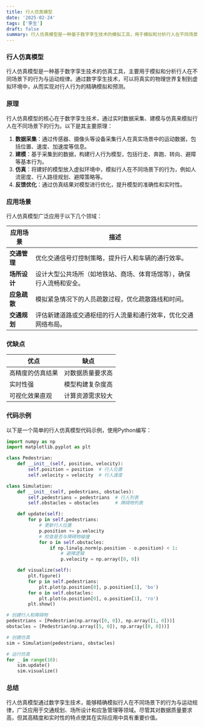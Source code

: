 ```yaml
---
title: 行人仿真模型
date: '2025-02-24'
tags: ['孪生']
draft: false
summary: 行人仿真模型是一种基于数字孪生技术的模拟工具，用于模拟和分析行人在不同场景下的行为与运动规律，广泛应用于交通规划、场所设计和应急管理等领域。
---
```


### 行人仿真模型

行人仿真模型是一种基于数字孪生技术的仿真工具，主要用于模拟和分析行人在不同场景下的行为与运动规律。通过数字孪生技术，可以将真实的物理世界复制到虚拟环境中，从而实现对行人行为的精确模拟和预测。

### 原理

行人仿真模型的核心在于数字孪生技术，通过实时数据采集、建模与仿真来模拟行人在不同场景下的行为。以下是其主要原理：

1. **数据采集**：通过传感器、摄像头等设备采集行人在真实场景中的运动数据，包括位置、速度、加速度等信息。
2. **建模**：基于采集到的数据，构建行人行为模型，包括行走、奔跑、转向、避障等基本行为。
3. **仿真**：将建好的模型放入虚拟环境中，模拟行人在不同场景下的行为，例如人流密度、行人路径规划、避障策略等。
4. **反馈优化**：通过仿真结果对模型进行优化，提升模型的准确性和实时性。

### 应用场景

行人仿真模型广泛应用于以下几个领域：

| **应用场景** | **描述**                                                             |
| ------------ | -------------------------------------------------------------------- |
| **交通管理** | 优化交通信号灯控制策略，提升行人和车辆的通行效率。                   |
| **场所设计** | 设计大型公共场所（如地铁站、商场、体育场馆等），确保行人流畅和安全。 |
| **应急疏散** | 模拟紧急情况下的人员疏散过程，优化疏散路线和时间。                   |
| **交通规划** | 评估新建道路或交通枢纽的行人流量和通行效率，优化交通网络布局。       |

### 优缺点

| **优点**         | **缺点**         |
| ---------------- | ---------------- |
| 高精度的仿真结果 | 对数据质量要求高 |
| 实时性强         | 模型构建复杂度高 |
| 可视化效果直观   | 计算资源需求较大 |

### 代码示例

以下是一个简单的行人仿真模型代码示例，使用Python编写：

```python
import numpy as np
import matplotlib.pyplot as plt

class Pedestrian:
    def __init__(self, position, velocity):
        self.position = position  # 行人位置
        self.velocity = velocity  # 行人速度

class Simulation:
    def __init__(self, pedestrians, obstacles):
        self.pedestrians = pedestrians  # 行人列表
        self.obstacles = obstacles      # 障碍物列表

    def update(self):
        for p in self.pedestrians:
            # 更新行人位置
            p.position += p.velocity
            # 检查是否与障碍物碰撞
            for o in self.obstacles:
                if np.linalg.norm(p.position - o.position) < 1:
                    # 避障逻辑
                    p.velocity = np.array([0, 0])

    def visualize(self):
        plt.figure()
        for p in self.pedestrians:
            plt.plot(p.position[0], p.position[1], 'bo')
        for o in self.obstacles:
            plt.plot(o.position[0], o.position[1], 'ro')
        plt.show()

# 创建行人和障碍物
pedestrians = [Pedestrian(np.array([0, 0]), np.array([1, 0]))]
obstacles = [Pedestrian(np.array([5, 0]), np.array([0, 0]))]

# 创建仿真
sim = Simulation(pedestrians, obstacles)

# 运行仿真
for _ in range(10):
    sim.update()
    sim.visualize()
```

### 总结

行人仿真模型通过数字孪生技术，能够精确模拟行人在不同场景下的行为与运动规律，广泛应用于交通规划、场所设计和应急管理等领域。尽管其对数据质量要求高，但其高精度和实时性的特点使其在实际应用中具有重要价值。

